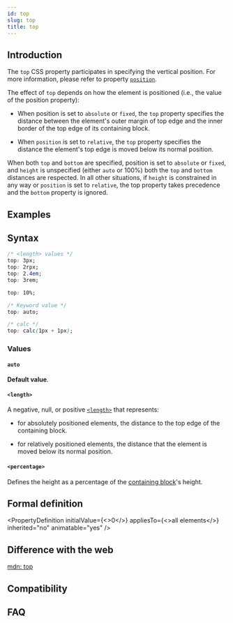 ```yaml
---
id: top
slug: top
title: top
---
```


## Introduction

The `top` CSS property participates in specifying the vertical position. For more information, please refer to property [`position`](./position).

The effect of `top` depends on how the element is positioned (i.e., the value of the position property):

- When position is set to `absolute` or `fixed`, the `top` property specifies the distance between the element's outer margin of top edge and the inner border of the top edge of its containing block.

- When `position` is set to `relative`, the `top` property specifies the distance the element's top edge is moved below its normal position.

When both `top` and `bottom` are specified, position is set to `absolute` or `fixed`, and `height` is unspecified (either `auto` or 100%) both the `top` and `bottom` distances are respected. In all other situations, if `height` is constrained in any way or `position` is set to `relative`, the top property takes precedence and the `bottom` property is ignored.

## Examples


<Go
  example="css-api"
  defaultFile="src/top/App.tsx"
  img="https://lf-lynx.tiktok-cdns.com/obj/lynx-artifacts-oss-sg/lynx-website/assets/doc/css/top.jpg"
  entry="src/top"
  defaultEntryFile="dist/top.lynx.bundle"
/>

## Syntax

```css
/* <length> values */
top: 3px;
top: 2rpx;
top: 2.4em;
top: 3rem;

top: 10%;

/* Keyword value */
top: auto;

/* calc */
top: calc(1px + 1px);
```

### Values

#### `auto`

**Default value**.

#### `<length>`

A negative, null, or positive [`<length>`](api/css/data-type/length.mdx) that represents:

- for absolutely positioned elements, the distance to the top edge of the containing block.

- for relatively positioned elements, the distance that the element is moved below its normal position.

#### `<percentage>`

Defines the height as a percentage of the [containing block](https://developer.mozilla.org/en-US/docs/Web/CSS/Containing_block)'s height.

## Formal definition


<PropertyDefinition
  initialValue={<>0</>}
  appliesTo={<>all elements</>}
  inherited="no"
  animatable="yes"
/>

## Difference with the web

[mdn: top](https://developer.mozilla.org/en-US/docs/Web/CSS/bottom)

## Compatibility


<LegacyCompatTable metadata="css/properties/top" />

## FAQ

